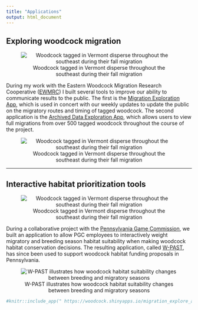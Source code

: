 ```yaml
---
title: "Applications"
output: html_document
---
```

## Exploring woodcock migration
<div class = row>
<div class = col-md-4>
<center>
![Woodcock tagged in Vermont disperse throughout the southeast during their fall migration](images/lpc_circle.png)
</center>
</div>

<div class = col-md-8>
During my work with the Eastern Woodcock Migration Research Cooperative ([EWMRC](https://www.woodcockmigration.org/)) I built several tools to improve our ability to communicate results to the public. The first is the [Migration Exploration App](https://www.woodcockmigration.org/migration.html), which is used in concert with our weekly updates to update the public on the migratory routes and timing of tagged woodcock. The second application is the [Archived Data Exploration App](https://www.woodcockmigration.org/explore-data.html), which allows users to view full migrations from over 500 tagged woodcock throughout the course of the project.
<center>
![Woodcock tagged in Vermont disperse throughout the southeast during their fall migration](images/VT_migration_animation.gif)
</center>
</div>
</div>
<hr />
## Interactive habitat prioritization tools
<div class = row>
<div class = col-md-4>
<center>
![Woodcock tagged in Vermont disperse throughout the southeast during their fall migration](images/lpc_circle.png)
</center>
</div>

<div class = col-md-8>
During a collaborative project with the [Pennsylvania Game Commission](www.google.com), we built an application to allow PGC employees to interactively weight migratory and breeding season habitat suitability when making woodcock habitat conservation decisions. The resulting application, called [W-PAST](https://woodcock.shinyapps.io/W-PAST), has since been used to support woodcock habitat funding proposals in Pennsylvania.

<center>
![W-PAST illustrates how woodcock habitat suitability changes between breeding and migratory seasons](images/wpast_anim60.gif)
</center>
</div>
</div>

```r
#knitr::include_app(" https://woodcock.shinyapps.io/migration_explore_app/?_ga=2.264268303.1601805311.1674332143-1264357510.1664990729", height = "600px")
``` 

